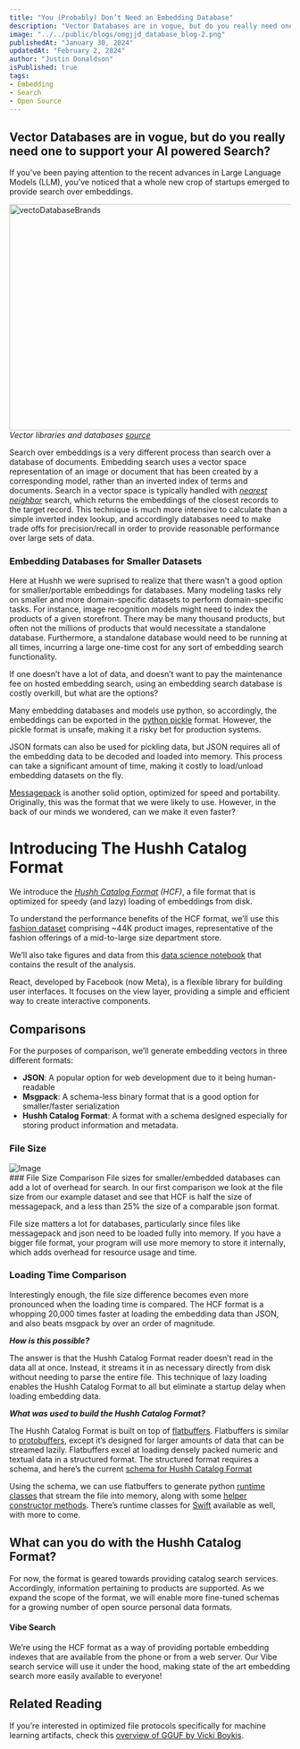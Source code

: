```yaml
---
title: "You (Probably) Don’t Need an Embedding Database"
description: "Vector Databases are in vogue, but do you really need one to support your AI powered Search?"
image: "../../public/blogs/omgjjd_database_blog-2.png"
publishedAt: "January 30, 2024"
updatedAt: "February 2, 2024"
author: "Justin Donaldson"
isPublished: true
tags:
- Embedding
- Search
- Open Source
---
```


## Vector Databases are in vogue, but do you really need one to support your AI powered Search?

If you’ve been paying attention to the recent advances in Large Language Models (LLM), you’ve noticed that a whole new crop of startups emerged to provide search over embeddings.

<Image
  src="/blogs/vectoDatabaseBrands.png"
  width="718"
  height="404"
  alt="vectoDatabaseBrands"
  sizes="100vw"
/>
_Vector libraries and databases [source](https://blog.det.life/why-you-shouldnt-invest-in-vector-databases-c0cd3f59d23c)_

Search over embeddings is a very different process than search over a database of documents. Embedding search uses a vector space representation of an image or document that has been created by a corresponding model, rather than an inverted index of terms and documents. Search in a vector space is typically handled with _[nearest neighbor](https://en.wikipedia.org/wiki/K-nearest_neighbors_algorithm_)_ search, which returns the embeddings of the closest records to the target record. This technique is much more intensive to calculate than a simple inverted index lookup, and accordingly databases need to make trade offs for precision/recall in order to provide reasonable performance over large sets of data.

### Embedding Databases for Smaller Datasets

Here at Hushh we were suprised to realize that there wasn’t a good option for smaller/portable embeddings for databases. Many modeling tasks rely on smaller and more domain-specific datasets to perform domain-specific tasks. For instance, image recognition models might need to index the products of a given storefront. There may be many thousand products, but often not the millions of products that would necessitate a standalone database. Furthermore, a standalone database would need to be running at all times, incurring a large one-time cost for any sort of embedding search functionality.

If one doesn’t have a lot of data, and doesn’t want to pay the maintenance fee on hosted embedding search, using an embedding search database is costly overkill, but what are the options?

Many embedding databases and models use python, so accordingly, the embeddings can be exported in the [python pickle](https://docs.python.org/3/library/pickle.html) format. However, the pickle format is unsafe, making it a risky bet for production systems.

JSON formats can also be used for pickling data, but JSON requires all of the embedding data to be decoded and loaded into memory. This process can take a significant amount of time, making it costly to load/unload embedding datasets on the fly.

[Messagepack](https://msgpack.org/index.html) is another solid option, optimized for speed and portability. Originally, this was the format that we were likely to use. However, in the back of our minds we wondered, can we make it even faster?

# Introducing The Hushh Catalog Format
We introduce the _[Hushh Catalog Format](https://github.com/hushh-labs/hushh-vibe-catalog)_ _(HCF)_, a file format that is optimized for speedy (and lazy) loading of embeddings from disk.

To understand the performance benefits of the HCF format, we’ll use this [fashion dataset](https://www.kaggle.com/datasets/paramaggarwal/fashion-product-images-small) comprising ~44K product images, representative of the fashion offerings of a mid-to-large size department store.

We’ll also take figures and data from this [data science notebook](https://github.com/hushh-labs/hushh-vibe-catalog/blob/main/notebooks/Create%20Catalog.ipynb) that contains the result of the analysis.

React, developed by Facebook (now Meta), is a flexible library for building user interfaces. It focuses on the view layer, providing a simple and efficient way to create interactive components.

## Comparisons
For the purposes of comparison, we’ll generate embedding vectors in three different formats:

- **JSON**: A popular option for web development due to it being human-readable
- **Msgpack**: A schema-less binary format that is a good option for smaller/faster serialization
- **Hushh Catalog Format**: A format with a schema designed especially for storing product information and metadata.

### File Size
<div
  style={{
    display: 'flex', 
    justifyContent: 'center', 
    alignItems: 'center', 
    minHeight: '50vh', 
  }}
>
  <Image
    src="/blogs/fileSizeVector.png"
    width={518}
    height={304}
    alt="Image"
    sizes="80vw"
  />
</div>
### File Size Comparison
File sizes for smaller/embedded databases can add a lot of overhead for search. In our first comparison we look at the file size from our example dataset and see that HCF is half the size of messagepack, and a less than 25% the size of a comparable json format.

File size matters a lot for databases, particularly since files like messagepack and json need to be loaded fully into memory. If you have a bigger file format, your program will use more memory to store it internally, which adds overhead for resource usage and time.

### Loading Time Comparison
Interestingly enough, the file size difference becomes even more pronounced when the loading time is compared. The HCF format is a whopping 20,000 times faster at loading the embedding data than JSON, and also beats msgpack by over an order of magnitude.

***How is this possible?***

The answer is that the Hushh Catalog Format reader doesn’t read in the data all at once. Instead, it streams it in as necessary directly from disk without needing to parse the entire file. This technique of lazy loading enables the Hushh Catalog Format to all but eliminate a startup delay when loading embedding data.

***What was used to build the Hushh Catalog Format?***

The Hushh Catalog Format is built on top of [flatbuffers](https://flatbuffers.dev/). Flatbuffers is similar to [protobuffers](https://protobuf.dev/), except it’s designed for larger amounts of data that can be streamed lazily. Flatbuffers excel at loading densely packed numeric and textual data in a structured format. The structured format requires a schema, and here’s the current [schema for Hushh Catalog Format](https://github.com/hushh-labs/hushh-vibe-catalog/blob/main/schemas/hushh-catalog.fbs)

Using the schema, we can use flatbuffers to generate python [runtime classes](https://github.com/hushh-labs/hushh-vibe-catalog/blob/main/python/src/hushh/hcf/Catalog.py) that stream the file into memory, along with some [helper constructor methods](https://github.com/hushh-labs/hushh-vibe-catalog/blob/main/python/src/hushh/catalog.py). There’s runtime classes for [Swift](https://github.com/hushh-labs/hushh-vibe-catalog/blob/main/swift/Sources/hushh-catalog_generated.swift) available as well, with more to come.

## What can you do with the Hushh Catalog Format?

For now, the format is geared towards providing catalog search services. Accordingly, information pertaining to products are supported. As we expand the scope of the format, we will enable more fine-tuned schemas for a growing number of open source personal data formats.

#### Vibe Search
We’re using the HCF format as a way of providing portable embedding indexes that are available from the phone or from a web server. Our Vibe search service will use it under the hood, making state of the art embedding search more easily available to everyone!

## Related Reading
If you’re interested in optimized file protocols specifically for machine learning artifacts, check this [overview of GGUF by Vicki Boykis](https://vickiboykis.com/2024/02/28/gguf-the-long-way-around/).
